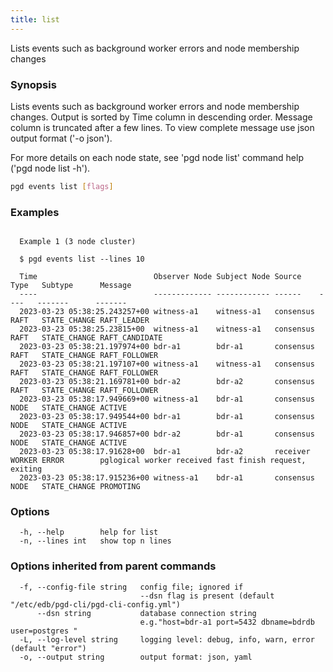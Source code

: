 ```yaml
---
title: list
---
```


Lists events such as background worker errors and node membership changes

### Synopsis

Lists events such as background worker errors and node membership changes.
Output is sorted by Time column in descending order. Message column is
truncated after a few lines. To view complete message use json output format
('-o json').

For more details on each node state, see 'pgd node list' command help
('pgd node list -h').

```sh
pgd events list [flags]
```

### Examples

```text

  Example 1 (3 node cluster)

  $ pgd events list --lines 10

  Time                          Observer Node Subject Node Source    Type   Subtype      Message
  ----                          ------------- ------------ ------    ----   -------      -------
  2023-03-23 05:38:25.243257+00 witness-a1    witness-a1   consensus RAFT   STATE_CHANGE RAFT_LEADER
  2023-03-23 05:38:25.23815+00  witness-a1    witness-a1   consensus RAFT   STATE_CHANGE RAFT_CANDIDATE
  2023-03-23 05:38:21.197974+00 bdr-a1        bdr-a1       consensus RAFT   STATE_CHANGE RAFT_FOLLOWER
  2023-03-23 05:38:21.197107+00 witness-a1    witness-a1   consensus RAFT   STATE_CHANGE RAFT_FOLLOWER
  2023-03-23 05:38:21.169781+00 bdr-a2        bdr-a2       consensus RAFT   STATE_CHANGE RAFT_FOLLOWER
  2023-03-23 05:38:17.949669+00 witness-a1    bdr-a1       consensus NODE   STATE_CHANGE ACTIVE
  2023-03-23 05:38:17.949544+00 bdr-a1        bdr-a1       consensus NODE   STATE_CHANGE ACTIVE
  2023-03-23 05:38:17.946857+00 bdr-a2        bdr-a1       consensus NODE   STATE_CHANGE ACTIVE
  2023-03-23 05:38:17.91628+00  bdr-a1        bdr-a2       receiver  WORKER ERROR        pglogical worker received fast finish request, exiting
  2023-03-23 05:38:17.915236+00 witness-a1    bdr-a1       consensus NODE   STATE_CHANGE PROMOTING

```

### Options

```text
  -h, --help        help for list
  -n, --lines int   show top n lines
```

### Options inherited from parent commands

```text
  -f, --config-file string   config file; ignored if 
                             --dsn flag is present (default "/etc/edb/pgd-cli/pgd-cli-config.yml")
      --dsn string           database connection string
                             e.g."host=bdr-a1 port=5432 dbname=bdrdb user=postgres "
  -L, --log-level string     logging level: debug, info, warn, error (default "error")
  -o, --output string        output format: json, yaml
```
